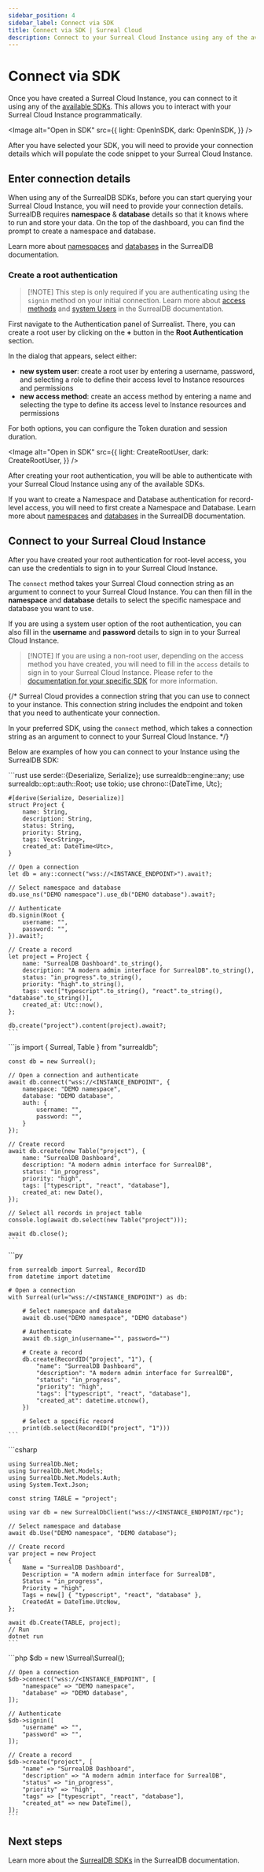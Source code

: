 ```yaml
---
sidebar_position: 4
sidebar_label: Connect via SDK
title: Connect via SDK | Surreal Cloud
description: Connect to your Surreal Cloud Instance using any of the available SDKs.
---
```






# Connect via SDK

Once you have created a Surreal Cloud Instance, you can connect to it using any of the [available SDKs](/docs/surrealdb/integration/sdks). This allows you to interact with your Surreal Cloud Instance programmatically.

<Image
  alt="Open in SDK"
  src={{
light: OpenInSDK,
dark: OpenInSDK,
}}
/>

After you have selected your SDK, you will need to provide your connection details which will populate the code snippet to your Surreal Cloud Instance.

## Enter connection details

When using any of the SurrealDB SDKs, before you can start querying your Surreal Cloud Instance, you will need to provide your connection details. SurrealDB requires **namespace** & **database** details so that it knows where to run and store your data. On the top of the dashboard, you can find the prompt to create a namespace and database.

Learn more about [namespaces](/docs/surrealdb/introduction/concepts/namespace) and [databases](/docs/surrealdb/introduction/concepts/database) in the SurrealDB documentation.

### Create a root authentication

> \[!NOTE]
> This step is only required if you are authenticating using the `signin` method on your initial connection. Learn more about [access methods](/docs/surrealql/statements/define/access) and [system Users](/docs/surrealql/statements/define/user) in the SurrealDB documentation.

First navigate to the Authentication panel of Surrealist. There, you can create a root user by clicking on the **+** button in the **Root Authentication** section.

In the dialog that appears, select either:

- **new system user**: create a root user by entering a username, password, and selecting a role to define their access level to Instance resources and permissions
- **new access method**: create an access method by entering a name and selecting the type to define its access level to Instance resources and permissions

For both options, you can configure the Token duration and session duration.

<Image
  alt="Open in SDK"
  src={{
light: CreateRootUser,
dark: CreateRootUser,
}}
/>

After creating your root authentication, you will be able to authenticate with your Surreal Cloud Instance using any of the available SDKs.

If you want to create a Namespace and Database authentication for record-level access, you will need to first create a Namespace and Database. Learn more about [namespaces](/docs/surrealdb/introduction/concepts/namespace) and [databases](/docs/surrealdb/introduction/concepts/database) in the SurrealDB documentation.

## Connect to your Surreal Cloud Instance

After you have created your root authentication for root-level access, you can use the credentials to sign in to your Surreal Cloud Instance.

The `connect` method takes your Surreal Cloud connection string as an argument to connect to your Surreal Cloud Instance. You can then fill in the **namespace** and **database** details to select the specific namespace and database you want to use.

If you are using a system user option of the root authentication, you can also fill in the **username** and **password** details to sign in to your Surreal Cloud Instance.

> \[!NOTE]
> If you are using a non-root user, depending on the access method you have created, you will need to fill in the `access` details to sign in to your Surreal Cloud Instance. Please refer to the [documentation for your specific SDK](/docs/surrealdb/integration/sdks) for more information.

{/* Surreal Cloud provides a connection string that you can use to connect to your instance. This connection string includes the endpoint and token that you need to authenticate your connection. 

  In your preferred SDK, using the `connect` method, which takes a connection string as an argument to connect to your Surreal Cloud Instance.  */}

Below are examples of how you can connect to your Instance using the SurrealDB SDK:

<Tabs groupId="SDKs">
  <TabItem value="Rust" label="Rust" default>
    ```rust
    use serde::{Deserialize, Serialize};
    use surrealdb::engine::any;
    use surrealdb::opt::auth::Root;
    use tokio;
    use chrono::{DateTime, Utc};

    #[derive(Serialize, Deserialize)]
    struct Project {
    	name: String,
    	description: String,
    	status: String,
    	priority: String,
    	tags: Vec<String>,
    	created_at: DateTime<Utc>,
    }

    // Open a connection
    let db = any::connect("wss://<INSTANCE_ENDPOINT>").await?;

    // Select namespace and database
    db.use_ns("DEMO namespace").use_db("DEMO database").await?;

    // Authenticate
    db.signin(Root {
    	username: "",
    	password: "",
    }).await?;

    // Create a record
    let project = Project {
    	name: "SurrealDB Dashboard".to_string(),
    	description: "A modern admin interface for SurrealDB".to_string(),
    	status: "in_progress".to_string(),
    	priority: "high".to_string(),
    	tags: vec!["typescript".to_string(), "react".to_string(), "database".to_string()],
    	created_at: Utc::now(),
    };

    db.create("project").content(project).await?;
    ```
  </TabItem>

  <TabItem value="JavaScript" label="JavaScript">
    ```js
    import { Surreal, Table } from "surrealdb";

    const db = new Surreal();

    // Open a connection and authenticate
    await db.connect("wss://<INSTANCE_ENDPOINT", {
    	namespace: "DEMO namespace",
    	database: "DEMO database",
    	auth: {
    		username: "",
    		password: "",
    	}
    });

    // Create record
    await db.create(new Table("project"), {
    	name: "SurrealDB Dashboard",
    	description: "A modern admin interface for SurrealDB",
    	status: "in_progress",
    	priority: "high",
    	tags: ["typescript", "react", "database"],
    	created_at: new Date(),
    });

    // Select all records in project table
    console.log(await db.select(new Table("project")));

    await db.close();
    ```
  </TabItem>

  <TabItem value="Python" label="Python">
    ```py

    from surrealdb import Surreal, RecordID
    from datetime import datetime

    # Open a connection
    with Surreal(url="wss://<INSTANCE_ENDPOINT") as db:

    	# Select namespace and database
    	await db.use("DEMO namespace", "DEMO database")

    	# Authenticate
    	await db.sign_in(username="", password="")

    	# Create a record
    	db.create(RecordID("project", "1"), {
    		"name": "SurrealDB Dashboard",
    		"description": "A modern admin interface for SurrealDB",
    		"status": "in_progress",
    		"priority": "high",
    		"tags": ["typescript", "react", "database"],
    		"created_at": datetime.utcnow(),
    	})

    	# Select a specific record
    	print(db.select(RecordID("project", "1")))
    ```
  </TabItem>

  <TabItem value=".NET" label=".NET">
    ```csharp

    using SurrealDb.Net;
    using SurrealDb.Net.Models;
    using SurrealDb.Net.Models.Auth;
    using System.Text.Json;

    const string TABLE = "project";

    using var db = new SurrealDbClient("wss://<INSTANCE_ENDPOINT/rpc");

    // Select namespace and database
    await db.Use("DEMO namespace", "DEMO database");

    // Create record
    var project = new Project
    {
    	Name = "SurrealDB Dashboard",
    	Description = "A modern admin interface for SurrealDB",
    	Status = "in_progress",
    	Priority = "high",
    	Tags = new[] { "typescript", "react", "database" },
    	CreatedAt = DateTime.UtcNow,
    };

    await db.Create(TABLE, project);
    // Run 
    dotnet run
    ```
  </TabItem>

  <TabItem value="PHP" label="PHP">
    ```php
    $db = new \Surreal\Surreal();

    // Open a connection
    $db->connect("wss://<INSTANCE_ENDPOINT", [
    	"namespace" => "DEMO namespace",
    	"database" => "DEMO database",
    ]);

    // Authenticate
    $db->signin([
    	"username" => "",
    	"password" => "",
    ]);

    // Create a record
    $db->create("project", [
    	"name" => "SurrealDB Dashboard",
    	"description" => "A modern admin interface for SurrealDB",
    	"status" => "in_progress",
    	"priority" => "high",
    	"tags" => ["typescript", "react", "database"],
    	"created_at" => new DateTime(),
    ]);
    ```
  </TabItem>
</Tabs>

## Next steps

Learn more about the [SurrealDB SDKs](/docs/surrealdb/integration/sdks) in the SurrealDB documentation.
